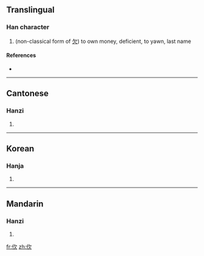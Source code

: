 ==Translingual==

===Han character===
{{Han char|rn=9|rad=人|as=04|sn=6|four=|canj=人弓人 (ONO)}}

# (non-classical form of [[欠]]) to own money, deficient, to yawn, last name

====References====
* {{Han ref|kx=0094.100|hdz=10125.020|uh=3438|ud=13368}}

----

==Cantonese==

===Hanzi===
{{yue-hanzi|jyut=|y=gim1, him3}}

# {{defn|Cantonese|sort=人04}}

----

==Korean==

===Hanja===
{{ko-hanja|hangeul=흠|rv=heum|mr=hŭm|y=hum|eumhun=하품|ehrv=hapum|ehmr=hapum|ehy=hapum}}

# {{defn|Korean|sort=人04}}

----

==Mandarin==

===Hanzi===
{{cmn-hanzi|pin=[[qiàn]] ([[qian4]])|wg=ch'ien<sup>4</sup>}}

# {{defn|Mandarin|sort=人04}}

[[fr:㐸]]
[[zh:㐸]]